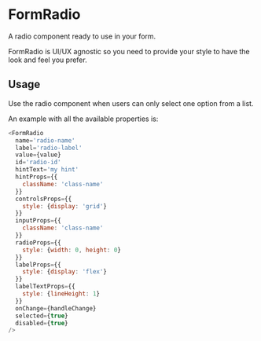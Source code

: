 
<Meta title="DCXLibrary/Form/Radio/documentation" component={FormRadio} />

# FormRadio

A radio component ready to use in your form. 

FormRadio is UI/UX agnostic so you need to provide your style to have the look and feel you prefer.

## Usage

Use the radio component when users can only select one option from a list.

An example with all the available properties is:

```js
<FormRadio
  name='radio-name'
  label='radio-label'
  value={value}
  id='radio-id'
  hintText='my hint'
  hintProps={{
    className: 'class-name'
  }}
  controlsProps={{
    style: {display: 'grid'}
  }}
  inputProps={{
    className: 'class-name'
  }}
  radioProps={{ 
    style: {width: 0, height: 0} 
  }}
  labelProps={{
    style: {display: 'flex'}
  }}
  labelTextProps={{
    style: {lineHeight: 1}
  }}
  onChange={handleChange}
  selected={true}
  disabled={true}
/>
```

<Props of={FormRadio} />
